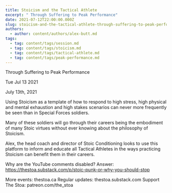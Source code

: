 ```yaml
---
title: Stoicism and the Tactical Athlete
excerpt: " Through Suffering to Peak Performance"
date: 2021-07-12T22:00:00.000Z
slug: stoicism-and-the-tactical-athlete-through-suffering-to-peak-performance
authors:
  - author: content/authors/alex-butt.md
tags:
  - tag: content/tags/session.md
  - tag: content/tags/stoicism.md
  - tag: content/tags/tactical-athlete.md
  - tag: content/tags/peak-performance.md
---
```




 Through Suffering to Peak Performance

Tue Jul 13 2021

July 13th, 2021

Using Stoicism as a template of how to respond to high stress, high physical and mental exhaustion and high stakes scenarios can never more frequently be seen than in Special Forces soldiers.

Many of these soldiers will go through their careers being the embodiment of many Stoic virtues without ever knowing about the philosophy of Stoicism.

Alex, the head coach and director of Stoic Conditioning looks to use this platform to inform and educate all Tactical Athletes in the ways practicing Stoicism can benefit them in their careers.

Why are the YouTube comments disabled? Answer: https://thestoa.substack.com/p/stoic-punk-or-why-you-should-stop

More events: thestoa.ca
Regular updates: thestoa.substack.com
Support The Stoa: patreon.com/the_stoa


